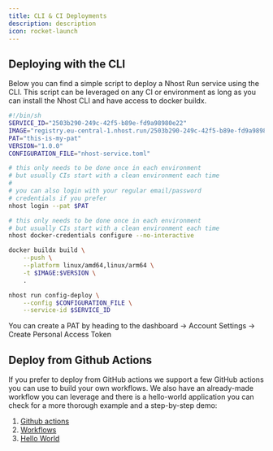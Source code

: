 ```yaml
---
title: CLI & CI Deployments
description: description
icon: rocket-launch
---
```


## Deploying with the CLI

Below you can find a simple script to deploy a Nhost Run service using the CLI. This script can be leveraged on any CI or environment as long as you can install the Nhost CLI and have access to docker buildx.

```bash
#!/bin/sh
SERVICE_ID="2503b290-249c-42f5-b89e-fd9a98980e22"
IMAGE="registry.eu-central-1.nhost.run/2503b290-249c-42f5-b89e-fd9a98980e22"
PAT="this-is-my-pat"
VERSION="1.0.0"
CONFIGURATION_FILE="nhost-service.toml"

# this only needs to be done once in each environment
# but usually CIs start with a clean environment each time
#
# you can also login with your regular email/password
# credentials if you prefer
nhost login --pat $PAT

# this only needs to be done once in each environment
# but usually CIs start with a clean environment each time
nhost docker-credentials configure --no-interactive

docker buildx build \
    --push \
    --platform linux/amd64,linux/arm64 \
    -t $IMAGE:$VERSION \
    .

nhost run config-deploy \
    --config $CONFIGURATION_FILE \
    --service-id $SERVICE_ID
```

<Info>You can create a PAT by heading to the dashboard -> Account Settings -> Create Personal Access Token</Info>

## Deploy from Github Actions

If you prefer to deploy from GitHub actions we support a few GitHub actions you can use to build your own workflows. We also have an already-made workflow you can leverage and there is a hello-world application you can check for a more thorough example and a step-by-step demo:

1. [Github actions](https://github.com/marketplace?type=actions&query=nhost+)
2. [Workflows](https://github.com/nhost-actions/workflows#build-and-release-nhost-runyaml)
3. [Hello World](https://github.com/nhost/nhost-run-hello-world)

